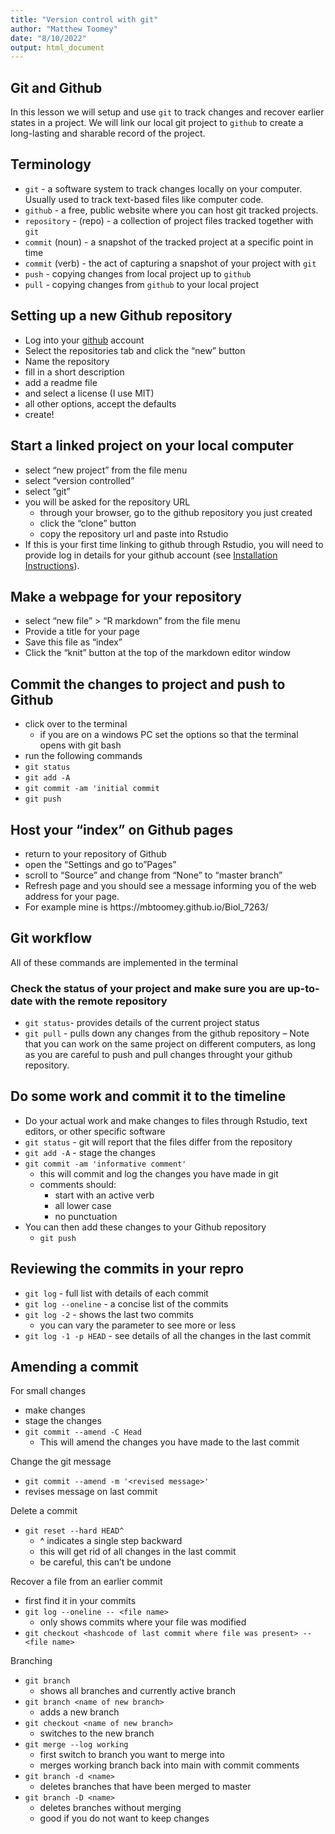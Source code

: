 ```yaml
---
title: "Version control with git"
author: "Matthew Toomey"
date: "8/10/2022"
output: html_document
---
```


## Git and Github

In this lesson we will setup and use `git` to track changes and recover earlier states in a project. We will link our local git project to `github` to create a long-lasting and sharable record of the project. 

## Terminology

- `git` - a software system to track changes locally on your computer. Usually used to track text-based files like computer code.  
- `github` - a free, public website where you can host git tracked projects.  
- `repository` - (repo) - a collection of project files tracked together with `git`  
- `commit` (noun) - a snapshot of the tracked project at a specific point in time
- `commit` (verb) - the act of capturing a snapshot of your project with `git`
- `push` - copying changes from local project up to `github`
- `pull` - copying changes from `github` to your local project

## Setting up a new Github repository

- Log into your [github](https://github.com/) account
- Select the repositories tab and click the "new" button
- Name the repository
- fill in a short description
- add a readme file
- and select a license (I use MIT)
- all other options, accept the defaults
- create!

## Start a linked project on your local computer

- select "new project" from the file menu
- select "version controlled"
- select "git" 
- you will be asked for the repository URL
  - through your browser, go to the github repository you just created
  - click the "clone" button
  - copy the repository url and paste into Rstudio
- If this is your first time linking to github through Rstudio, you will need to provide log in details for your github account (see [Installation Instructions](CrouseMaterials/InstallationInstructions.html)).

## Make a webpage for your repository

- select "new file" > "R markdown" from the file menu 
- Provide a title for your page
- Save this file as "index" 
- Click the "knit" button at the top of the markdown editor window

## Commit the changes to project and push to Github
 
- click over to the terminal
  - if you are on a windows PC set the options so that the terminal opens with git bash    
- run the following commands
- `git status`
- `git add -A`
- `git commit -am 'initial commit`
- `git push`

## Host your "index" on Github pages

- return to your repository of Github
- open the "Settings and go to "Pages"
- scroll to "Source" and change from "None" to "master branch"
- Refresh page and you should see a message informing you of the web address for your page. 
- For example mine is https://mbtoomey.github.io/Biol_7263/

## Git workflow

All of these commands are implemented in the terminal

### Check the status of your project and make sure you are up-to-date with the remote repository

- `git status`- provides details of the current project status
- `git pull` - pulls down any changes from the github repository
  -- Note that you can work on the same project on different computers, as long as you are careful to push and pull changes throught your github repository.

## Do some work and commit it to the timeline

- Do your actual work and make changes to files through Rstudio, text editors, or other specific software
- `git status` - git will report that the files differ from the repository
- `git add -A` - stage the changes 
- `git commit -am 'informative comment'` 
  - this will commit and log the changes you have made in git
  - comments should:
    - start with an active verb
    - all lower case
    - no punctuation
- You can then add these changes to your Github repository 
  - `git push`
  
## Reviewing the commits in your repro

- `git log` - full list with details of each commit
- `git log --oneline` - a concise list of the commits
- `git log -2` - shows the last two commits
  - you can vary the parameter to see more or less
- `git log -1 -p HEAD` - see details of all the changes in the last commit

## Amending a commit

For small changes 

- make changes
- stage the changes 
- `git commit --amend -C Head` 
  - This will amend the changes you have made to the last commit
  
Change the git message

- `git commit --amend -m '<revised message>'`
- revises message on last commit

Delete a commit

- `git reset --hard HEAD^`
	- ^ indicates a single step backward
	- this will get rid of all changes in the last commit
	- be careful, this can't be undone
	
Recover a file from an earlier commit

- first find it in your commits
- `git log --oneline -- <file name>`
	- only shows commits where your file was modified
- `git checkout <hashcode of last commit where file was present> -- <file name>`

Branching  

- `git branch`  
  - shows all branches and currently active branch  
- `git branch <name of new branch>`
  - adds a new branch  
- `git checkout <name of new branch>`
	- switches to the new branch
- `git merge --log working`
	- first switch to branch you want to merge into
	- merges working branch back into main with commit comments
- `git branch -d <name>`
	- deletes branches that have been merged to master
- `git branch -D <name>` 
	- deletes branches without merging
	- good if you do not want to keep changes 

 




